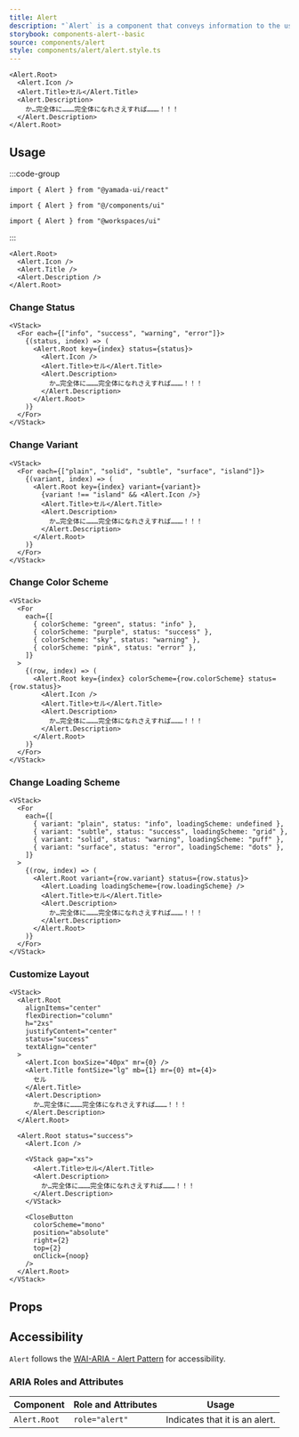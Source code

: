 ```yaml
---
title: Alert
description: "`Alert` is a component that conveys information to the user."
storybook: components-alert--basic
source: components/alert
style: components/alert/alert.style.ts
---
```


```tsx preview
<Alert.Root>
  <Alert.Icon />
  <Alert.Title>セル</Alert.Title>
  <Alert.Description>
    か…完全体に………完全体になれさえすれば………！！！
  </Alert.Description>
</Alert.Root>
```

## Usage

:::code-group

```tsx [package]
import { Alert } from "@yamada-ui/react"
```

```tsx [alias]
import { Alert } from "@/components/ui"
```

```tsx [monorepo]
import { Alert } from "@workspaces/ui"
```

:::

```tsx
<Alert.Root>
  <Alert.Icon />
  <Alert.Title />
  <Alert.Description />
</Alert.Root>
```

### Change Status

```tsx preview
<VStack>
  <For each={["info", "success", "warning", "error"]}>
    {(status, index) => (
      <Alert.Root key={index} status={status}>
        <Alert.Icon />
        <Alert.Title>セル</Alert.Title>
        <Alert.Description>
          か…完全体に………完全体になれさえすれば………！！！
        </Alert.Description>
      </Alert.Root>
    )}
  </For>
</VStack>
```

### Change Variant

```tsx preview
<VStack>
  <For each={["plain", "solid", "subtle", "surface", "island"]}>
    {(variant, index) => (
      <Alert.Root key={index} variant={variant}>
        {variant !== "island" && <Alert.Icon />}
        <Alert.Title>セル</Alert.Title>
        <Alert.Description>
          か…完全体に………完全体になれさえすれば………！！！
        </Alert.Description>
      </Alert.Root>
    )}
  </For>
</VStack>
```

### Change Color Scheme

```tsx preview
<VStack>
  <For
    each={[
      { colorScheme: "green", status: "info" },
      { colorScheme: "purple", status: "success" },
      { colorScheme: "sky", status: "warning" },
      { colorScheme: "pink", status: "error" },
    ]}
  >
    {(row, index) => (
      <Alert.Root key={index} colorScheme={row.colorScheme} status={row.status}>
        <Alert.Icon />
        <Alert.Title>セル</Alert.Title>
        <Alert.Description>
          か…完全体に………完全体になれさえすれば………！！！
        </Alert.Description>
      </Alert.Root>
    )}
  </For>
</VStack>
```

### Change Loading Scheme

```tsx preview
<VStack>
  <For
    each={[
      { variant: "plain", status: "info", loadingScheme: undefined },
      { variant: "subtle", status: "success", loadingScheme: "grid" },
      { variant: "solid", status: "warning", loadingScheme: "puff" },
      { variant: "surface", status: "error", loadingScheme: "dots" },
    ]}
  >
    {(row, index) => (
      <Alert.Root variant={row.variant} status={row.status}>
        <Alert.Loading loadingScheme={row.loadingScheme} />
        <Alert.Title>セル</Alert.Title>
        <Alert.Description>
          か…完全体に………完全体になれさえすれば………！！！
        </Alert.Description>
      </Alert.Root>
    )}
  </For>
</VStack>
```

### Customize Layout

```tsx preview
<VStack>
  <Alert.Root
    alignItems="center"
    flexDirection="column"
    h="2xs"
    justifyContent="center"
    status="success"
    textAlign="center"
  >
    <Alert.Icon boxSize="40px" mr={0} />
    <Alert.Title fontSize="lg" mb={1} mr={0} mt={4}>
      セル
    </Alert.Title>
    <Alert.Description>
      か…完全体に………完全体になれさえすれば………！！！
    </Alert.Description>
  </Alert.Root>

  <Alert.Root status="success">
    <Alert.Icon />

    <VStack gap="xs">
      <Alert.Title>セル</Alert.Title>
      <Alert.Description>
        か…完全体に………完全体になれさえすれば………！！！
      </Alert.Description>
    </VStack>

    <CloseButton
      colorScheme="mono"
      position="absolute"
      right={2}
      top={2}
      onClick={noop}
    />
  </Alert.Root>
</VStack>
```

## Props

<PropsTable name="alert" />

## Accessibility

`Alert` follows the [WAI-ARIA - Alert Pattern](https://www.w3.org/WAI/ARIA/apg/patterns/alert/) for accessibility.

### ARIA Roles and Attributes

| Component    | Role and Attributes | Usage                          |
| ------------ | ------------------- | ------------------------------ |
| `Alert.Root` | `role="alert"`      | Indicates that it is an alert. |
